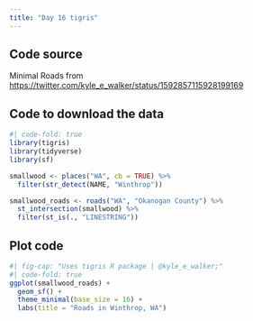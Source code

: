 ```yaml
---
title: "Day 16 tigris"
---
```


## Code source

Minimal Roads from [https://twitter.com/kyle_e_walker/status/1592857115928199169](https://twitter.com/kyle_e_walker/status/1592857115928199169)

## Code to download the data

```r
#| code-fold: true
library(tigris)
library(tidyverse)
library(sf)

smallwood <- places("WA", cb = TRUE) %>%
  filter(str_detect(NAME, "Winthrop"))

smallwood_roads <- roads("WA", "Okanogan County") %>%
  st_intersection(smallwood) %>%
  filter(st_is(., "LINESTRING"))
```

## Plot code

```r
#| fig-cap: "Uses tigris R package | @kyle_e_walker;"
#| code-fold: true
ggplot(smallwood_roads) + 
  geom_sf() + 
  theme_minimal(base_size = 16) + 
  labs(title = "Roads in Winthrop, WA")
```